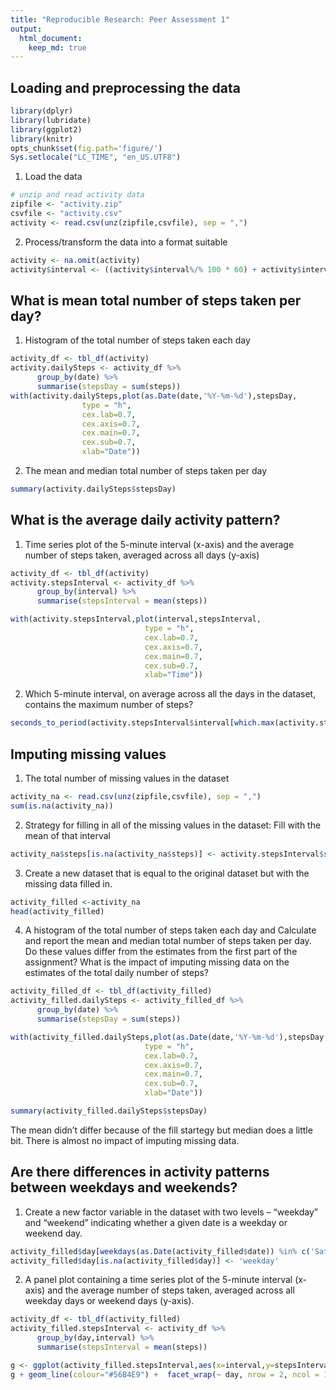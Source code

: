 ```yaml
---
title: "Reproducible Research: Peer Assessment 1"
output: 
  html_document:
    keep_md: true
---
```



## Loading and preprocessing the data
```r
library(dplyr)
library(lubridate)
library(ggplot2)
library(knitr)
opts_chunk$set(fig.path='figure/')
Sys.setlocale("LC_TIME", "en_US.UTF8")
```

1. Load the data

```r
# unzip and read activity data
zipfile <- "activity.zip"
csvfile <- "activity.csv"
activity <- read.csv(unz(zipfile,csvfile), sep = ",")
```

2. Process/transform the data into a format suitable

```r
activity <- na.omit(activity)
activity$interval <- ((activity$interval%/% 100 * 60) + activity$interval%%100)*60
```


## What is mean total number of steps taken per day?

1. Histogram of the total number of steps taken each day

```r
activity_df <- tbl_df(activity)
activity.dailySteps <- activity_df %>%
      group_by(date) %>%
      summarise(stepsDay = sum(steps))
with(activity.dailySteps,plot(as.Date(date,'%Y-%m-%d'),stepsDay,
                type = "h",
                cex.lab=0.7, 
                cex.axis=0.7, 
                cex.main=0.7,
                cex.sub=0.7,
                xlab="Date"))
```

2. The mean and median total number of steps taken per day

```r
summary(activity.dailySteps$stepsDay)
```


## What is the average daily activity pattern?

1. Time series plot of the 5-minute interval (x-axis) and the average number of steps taken, averaged across all days (y-axis)

```r
activity_df <- tbl_df(activity)
activity.stepsInterval <- activity_df %>%
      group_by(interval) %>%
      summarise(stepsInterval = mean(steps))

with(activity.stepsInterval,plot(interval,stepsInterval,
                              type = "h",
                              cex.lab=0.7, 
                              cex.axis=0.7, 
                              cex.main=0.7,
                              cex.sub=0.7,
                              xlab="Time"))
```

2. Which 5-minute interval, on average across all the days in the dataset, contains the maximum number of steps?

```r
seconds_to_period(activity.stepsInterval$interval[which.max(activity.stepsInterval$stepsInterval)])
```


## Imputing missing values

1. The total number of missing values in the dataset 

```r
activity_na <- read.csv(unz(zipfile,csvfile), sep = ",")
sum(is.na(activity_na))
```

2. Strategy for filling in all of the missing values in the dataset: Fill with the mean of that interval

```r
activity_na$steps[is.na(activity_na$steps)] <- activity.stepsInterval$stepsInterval
```

3. Create a new dataset that is equal to the original dataset but with the missing data filled in.

```r
activity_filled <-activity_na
head(activity_filled)
```

4. A histogram of the total number of steps taken each day and Calculate and report the mean and median total number of steps taken per day. Do these values differ from the estimates from the first part of the assignment? What is the impact of imputing missing data on the estimates of the total daily number of steps?

```r
activity_filled_df <- tbl_df(activity_filled)
activity_filled.dailySteps <- activity_filled_df %>%
      group_by(date) %>%
      summarise(stepsDay = sum(steps))

with(activity_filled.dailySteps,plot(as.Date(date,'%Y-%m-%d'),stepsDay,
                              type = "h",
                              cex.lab=0.7, 
                              cex.axis=0.7, 
                              cex.main=0.7,
                              cex.sub=0.7,
                              xlab="Date"))

summary(activity_filled.dailySteps$stepsDay)
```

The mean didn't differ because of the fill startegy but median does a little bit. There is almost no impact of imputing missing data.

## Are there differences in activity patterns between weekdays and weekends?

1. Create a new factor variable in the dataset with two levels – “weekday” and “weekend” indicating whether a given date is a weekday or weekend day.

```r
activity_filled$day[weekdays(as.Date(activity_filled$date)) %in% c('Saturday','Sunday')] <- 'weekend'
activity_filled$day[is.na(activity_filled$day)] <- 'weekday'
```

2. A panel plot containing a time series plot of the 5-minute interval (x-axis) and the average number of steps taken, averaged across all weekday days or weekend days (y-axis).

```r
activity_df <- tbl_df(activity_filled)
activity_filled.stepsInterval <- activity_df %>%
      group_by(day,interval) %>%
      summarise(stepsInterval = mean(steps))

g <- ggplot(activity_filled.stepsInterval,aes(x=interval,y=stepsInterval))
g + geom_line(colour="#56B4E9") +  facet_wrap(~ day, nrow = 2, ncol = 1,) + labs(y = "Number of steps") + theme_bw()
```
